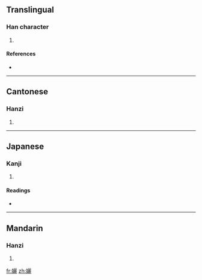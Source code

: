 ==Translingual==

===Han character===
{{Han char|rn=38|rad=女|as=19|sn=22|four=4141<sub>1</sub>|canj=女一一心 (VMMP)}}

# {{defn|Han|sort=女19}}

====References====
* {{Han ref|kx=0274.220|dkj=06911|dj=0542.400|hdz=21091.050|uh=5B4B|ud=23371|bh=F6DB|bd=63195}}

----

==Cantonese==

===Hanzi===
{{yue-hanzi|jyut=|y=lei4}}

# {{defn|Cantonese|sort=女19}}

----

==Japanese==

===Kanji===
{{ja-kanji|grade=|rs=女19}}

# {{defn|Japanese|sort=女19}}

====Readings====
* {{ja-readings|on=[[り]] (ri), [[れい]] (rei), [[らい]] (rai)|kun=[[また]] (mata), [[あざな]] (azana)}}

----

==Mandarin==

===Hanzi===
{{cmn-hanzi|pin=[[lí]] ([[li2]])|wg=li<sup>2</sup>}}

# {{defn|Mandarin|sort=女19}}

[[fr:孋]]
[[zh:孋]]